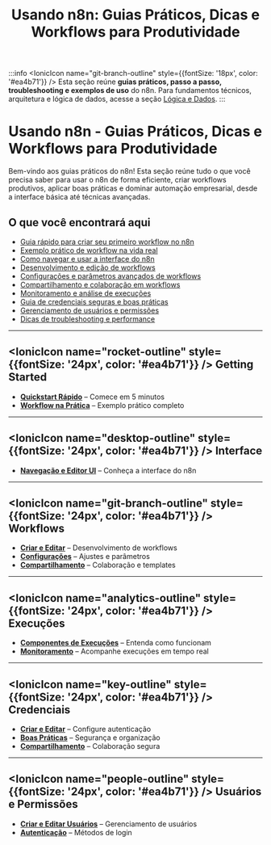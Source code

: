 ﻿---
sidebar_position: 1
title: "Usando n8n: Guias Práticos, Dicas e Workflows para Produtividade"
description: Guias práticos, dicas e exemplos para usar o n8n de forma eficiente, criar workflows produtivos e dominar automação empresarial.
keywords: [n8n, guias práticos, como usar n8n, workflows, dicas de automação, produtividade n8n, exemplos, automação empresarial, melhores práticas]
---

:::info
<IonicIcon name="git-branch-outline" style={{fontSize: '18px', color: '#ea4b71'}} /> Esta seção reúne **guias práticos, passo a passo, troubleshooting e exemplos de uso** do n8n. Para fundamentos técnicos, arquitetura e lógica de dados, acesse a seção [Lógica e Dados](../logica-e-dados/flow-logic/error-handling.md).
:::

# Usando n8n - Guias Práticos, Dicas e Workflows para Produtividade

Bem-vindo aos guias práticos do n8n! Esta seção reúne tudo o que você precisa saber para usar o n8n de forma eficiente, criar workflows produtivos, aplicar boas práticas e dominar automação empresarial, desde a interface básica até técnicas avançadas.

## O que você encontrará aqui

- [Guia rápido para criar seu primeiro workflow no n8n](./getting-started/quickstart-rapido)
- [Exemplo prático de workflow na vida real](./getting-started/workflow-na-pratica)
- [Como navegar e usar a interface do n8n](./interface/navegacao-editor-ui)
- [Desenvolvimento e edição de workflows](./workflows/criar-editar)
- [Configurações e parâmetros avançados de workflows](./workflows/configuracoes)
- [Compartilhamento e colaboração em workflows](./workflows/compartilhamento)
- [Monitoramento e análise de execuções](./execucoes/componentes-execucoes)
- [Guia de credenciais seguras e boas práticas](./credenciais/boas-praticas)
- [Gerenciamento de usuários e permissões](./usuarios-permissoes/criar-editar-usuarios)
- [Dicas de troubleshooting e performance](./monitoring/analisar-logs)

---

## <IonicIcon name="rocket-outline" style={{fontSize: '24px', color: '#ea4b71'}} /> Getting Started

- **[Quickstart Rápido](./getting-started/quickstart-rapido)** – Comece em 5 minutos
- **[Workflow na Prática](./getting-started/workflow-na-pratica)** – Exemplo prático completo

---

## <IonicIcon name="desktop-outline" style={{fontSize: '24px', color: '#ea4b71'}} /> Interface

- **[Navegação e Editor UI](./interface/navegacao-editor-ui)** – Conheça a interface do n8n

---

## <IonicIcon name="git-branch-outline" style={{fontSize: '24px', color: '#ea4b71'}} /> Workflows

- **[Criar e Editar](./workflows/criar-editar)** – Desenvolvimento de workflows
- **[Configurações](./workflows/configuracoes)** – Ajustes e parâmetros
- **[Compartilhamento](./workflows/compartilhamento)** – Colaboração e templates

---

## <IonicIcon name="analytics-outline" style={{fontSize: '24px', color: '#ea4b71'}} /> Execuções

- **[Componentes de Execuções](./execucoes/componentes-execucoes)** – Entenda como funcionam
- **[Monitoramento](visualizar-execucoes.md)** – Acompanhe execuções em tempo real

---

## <IonicIcon name="key-outline" style={{fontSize: '24px', color: '#ea4b71'}} /> Credenciais

- **[Criar e Editar](./credenciais/criar-editar)** – Configure autenticação
- **[Boas Práticas](./credenciais/boas-praticas)** – Segurança e organização
- **[Compartilhamento](./credenciais/compartilhamento)** – Colaboração segura

---

## <IonicIcon name="people-outline" style={{fontSize: '24px', color: '#ea4b71'}} /> Usuários e Permissões

- **[Criar e Editar Usuários](./usuarios-permissoes/criar-editar-usuarios)** – Gerenciamento de usuários
- **[Autenticação](./usuarios-permissoes/autenticacao)** – Métodos de login
